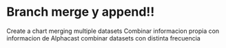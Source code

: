 # Branch merge y append!!

Create a chart merging multiple datasets
Combinar informacion propia con informacion de Alphacast
combinar datasets con distinta frecuencia
